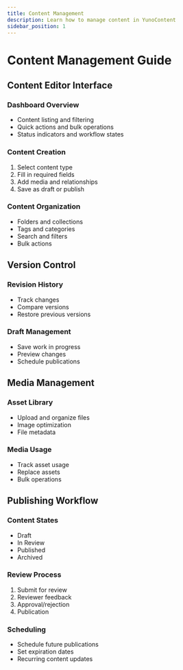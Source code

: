 ```yaml
---
title: Content Management
description: Learn how to manage content in YunoContent
sidebar_position: 1
---
```


# Content Management Guide

## Content Editor Interface

### Dashboard Overview
- Content listing and filtering
- Quick actions and bulk operations
- Status indicators and workflow states

### Content Creation
1. Select content type
2. Fill in required fields
3. Add media and relationships
4. Save as draft or publish

### Content Organization
- Folders and collections
- Tags and categories
- Search and filters
- Bulk actions

## Version Control

### Revision History
- Track changes
- Compare versions
- Restore previous versions

### Draft Management
- Save work in progress
- Preview changes
- Schedule publications

## Media Management

### Asset Library
- Upload and organize files
- Image optimization
- File metadata

### Media Usage
- Track asset usage
- Replace assets
- Bulk operations

## Publishing Workflow

### Content States
- Draft
- In Review
- Published
- Archived

### Review Process
1. Submit for review
2. Reviewer feedback
3. Approval/rejection
4. Publication

### Scheduling
- Schedule future publications
- Set expiration dates
- Recurring content updates 